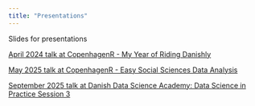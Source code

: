 ```yaml
---
title: "Presentations"
---
```


Slides for presentations

[April 2024 talk at CopenhagenR - My Year of Riding Danishly](https://greg-dubrow.github.io/copenhagenR-April2024-slides/copenhagenR-April2024-slides.html)

[May 2025 talk at CopenhagenR - Easy Social Sciences Data Analysis ](https://greg-dubrow.github.io/copenhagenR-May2025-slides/copenhagenR-May2025-slides.html)

[September 2025 talk at Danish Data Science Academy: Data Science in Practice Session 3 ](https://greg-dubrow.github.io/DDSA_DataViz_Sept2025_slides/DDSA_DataViz_Sept2025_slides.html)
